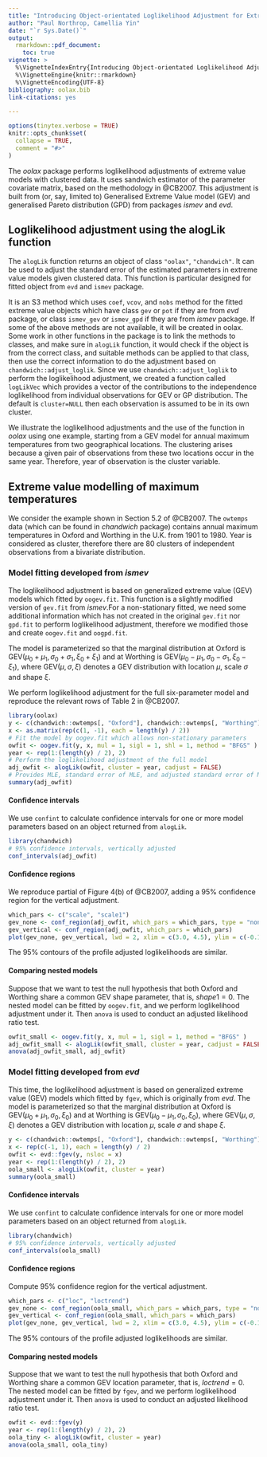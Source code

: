 ```yaml
---
title: "Introducing Object-orientated Loglikelihood Adjustment for Extreme Value Models"
author: "Paul Northrop, Camellia Yin"
date: "`r Sys.Date()`"
output:
  rmarkdown::pdf_document:
    toc: true
vignette: >
  %\VignetteIndexEntry{Introducing Object-orientated Loglikelihood Adjustment for Extreme Value Models}
  %\VignetteEngine{knitr::rmarkdown}
  %\VignetteEncoding{UTF-8}
bibliography: oolax.bib
link-citations: yes

---
```


```r
options(tinytex.verbose = TRUE)
knitr::opts_chunk$set(
  collapse = TRUE,
  comment = "#>"
)
```

The *oolax* package performs loglikelihood adjustments of extreme value models with clustered data. It uses sandwich estimator of the parameter covariate matrix, based on the methodology in @CB2007. This adjustment is built from (or, say, limited to) Generalised Extreme Value model (GEV) and generalised Pareto distribution (GPD) from packages *ismev* and *evd*.
 

## Loglikelihood adjustment using the alogLik function


The `alogLik` function returns an object of class `"oolax"`, `"chandwich"`. It can be used to adjust the standard error of the estimated parameters in extreme value models given clustered data. This function is particular designed for fitted object from `evd` and `ismev` package. 

It is an S3 method which uses `coef`, `vcov`, and `nobs` method for the fitted extreme value objects which have class `gev` or `pot` if they are from *evd* package, or class `ismev_gev` or `ismev_gpd` if they are from *ismev* package. If some of the above methods are not available, it will be created in oolax. Some work in other functions in the package is to link the methods to classes, and make sure in `alogLik` function, it would check if the object is from the correct class, and suitable methods can be applied to that class, then use the correct information to do the adjustment based on `chandwich::adjust_loglik`. Since we use `chandwich::adjust_loglik` to perform the loglikelihood adjustment, we created a function called `logLikVec` which provides a vector of the contributions to the independence loglikelihood from individual observations for GEV or GP distribution. The default is `cluster=NULL` then each observation is assumed to be in its own cluster.

We illustrate the loglikelihood adjustments and the use of the function in *oolax* using one example, starting from a GEV model for annual maximum temperatures from two geographical locations. The clustering arises because a given pair of observations from these two locations occur in the same year. Therefore, year of observation is the cluster variable.


## Extreme value modelling of maximum temperatures


We consider the example shown in Section 5.2 of @CB2007. The `owtemps` data (which can be found in *chandwich* package) contains annual maximum temperatures in Oxford and Worthing in the U.K. from 1901 to 1980. Year is considered as cluster, therefore there are 80 clusters of independent observations from a bivariate distribution. 


### Model fitting developed from *ismev*

The loglikelihood adjustment is based on generalized extreme value (GEV) models which fitted by `oogev.fit`. This function is a slightly modified version of `gev.fit` from *ismev*.For a non-stationary fitted, we need some additional information which has not created in the original `gev.fit` nor `gpd.fit` to perform loglikelihood adjustment, therefore we modified those and create `oogev.fit` and `oogpd.fit`. 

The model is parameterized so that the marginal distribution at Oxford is GEV($\mu_0 + \mu_1, \sigma_0 + \sigma_1, \xi_0 + \xi_1$) and at Worthing is GEV($\mu_0 - \mu_1, \sigma_0 - \sigma_1, \xi_0 - \xi_1$), where GEV($\mu, \sigma, \xi$) denotes a GEV distribution with location $\mu$, scale $\sigma$ and shape $\xi$. 

We perform loglikelihood adjustment for the full six-parameter model and reproduce the relevant rows of Table 2 in @CB2007.

```r
library(oolax)
y <- c(chandwich::owtemps[, "Oxford"], chandwich::owtemps[, "Worthing"])
x <- as.matrix(rep(c(1, -1), each = length(y) / 2))
# Fit the model by oogev.fit which allows non-stationary parameters
owfit <- oogev.fit(y, x, mul = 1, sigl = 1, shl = 1, method = "BFGS" )
year <- rep(1:(length(y) / 2), 2)
# Perform the loglikelihood adjustment of the full model
adj_owfit <- alogLik(owfit, cluster = year, cadjust = FALSE)
# Provides MLE, standard error of MLE, and adjusted standard error of MLE.
summary(adj_owfit)
```

#### Confidence intervals

We use `confint` to calculate confidence intervals for one or more model parameters based on an object returned from `alogLik`.

```r
library(chandwich)
# 95% confidence intervals, vertically adjusted
conf_intervals(adj_owfit)
```

#### Confidence regions

We reproduce partial of Figure 4(b) of @CB2007, adding a 95\% confidence region for the vertical adjustment.

```r
which_pars <- c("scale", "scale1")
gev_none <- conf_region(adj_owfit, which_pars = which_pars, type = "none")
gev_vertical <- conf_region(adj_owfit, which_pars = which_pars)
plot(gev_none, gev_vertical, lwd = 2, xlim = c(3.0, 4.5), ylim = c(-0.1, 1.25))
```

The 95\% contours of the profile adjusted loglikelihoods are similar.


#### Comparing nested models

Suppose that we want to test the null hypothesis that both Oxford and Worthing share a common GEV shape parameter, that is, $shape1 = 0$. The nested model can be fitted by `oogev.fit`, and we perform loglikelihood adjustment under it. Then `anova` is used to conduct an adjusted likelihood ratio test. 


```r
owfit_small <- oogev.fit(y, x, mul = 1, sigl = 1, method = "BFGS" )
adj_owfit_small <- alogLik(owfit_small, cluster = year, cadjust = FALSE)
anova(adj_owfit_small, adj_owfit)
```



### Model fitting developed from *evd*

This time, the loglikelihood adjustment is based on generalized extreme value (GEV) models which fitted by `fgev`, which is originally from *evd*. The model is parameterized so that the marginal distribution at Oxford is GEV($\mu_0 + \mu_1, \sigma_0, \xi_0$) and at Worthing is GEV($\mu_0 - \mu_1, \sigma_0, \xi_0$), where GEV($\mu, \sigma, \xi$) denotes a GEV distribution with location $\mu$, scale $\sigma$ and shape $\xi$.


```r
y <- c(chandwich::owtemps[, "Oxford"], chandwich::owtemps[, "Worthing"])
x <- rep(c(-1, 1), each = length(y) / 2)
owfit <- evd::fgev(y, nsloc = x)
year <- rep(1:(length(y) / 2), 2)
oola_small <- alogLik(owfit, cluster = year)
summary(oola_small)
```
#### Confidence intervals

We use `confint` to calculate confidence intervals for one or more model parameters based on an object returned from `alogLik`.

```r
library(chandwich)
# 95% confidence intervals, vertically adjusted
conf_intervals(oola_small)
```
#### Confidence regions

Compute 95\% confidence region for the vertical adjustment.

```r
which_pars <- c("loc", "loctrend")
gev_none <- conf_region(oola_small, which_pars = which_pars, type = "none")
gev_vertical <- conf_region(oola_small, which_pars = which_pars)
plot(gev_none, gev_vertical, lwd = 2, xlim = c(3.0, 4.5), ylim = c(-0.1, 1.25))
```

The 95\% contours of the profile adjusted loglikelihoods are similar.

#### Comparing nested models

Suppose that we want to test the null hypothesis that both Oxford and Worthing share a common GEV location parameter, that is, $loctrend = 0$. The nested model can be fitted by `fgev`, and we perform loglikelihood adjustment under it. Then `anova` is used to conduct an adjusted likelihood ratio test. 


```r
owfit <- evd::fgev(y)
year <- rep(1:(length(y) / 2), 2)
oola_tiny <- alogLik(owfit, cluster = year)
anova(oola_small, oola_tiny)
```




